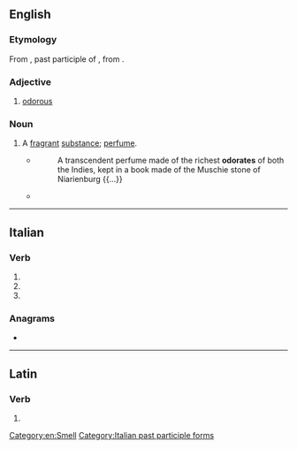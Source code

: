 ==English==

===Etymology===
From {{etyl|la|en}} {{lena}} {{m|la|odoratus}}, past participle of {{m|la|odorare||to perfume}}, from {{m|la|odor||odor}}.

===Adjective===
{{en-adj}}

# {{lb|en|obsolete}} [[odorous]]
#: {{rfquotek|en|Francis Bacon}}

===Noun===
{{en-noun}}

# {{lb|en|obsolete}} A [[fragrant]] [[substance]]; [[perfume]].
#* {{w|Sir Thomas Browne}}
#*: A transcendent perfume made of the richest '''odorates''' of both the Indies, kept in a book made of the Muschie stone of Niarienburg {{...}}
#* {{quote-book|en|year=1821|author=Richard Franck|title=Northern Memoirs, Calculated for the Meridian of Scotland|passage=And must this be our exercise to trample the beautiful banks and the florid meadows of famous Trent, to rifle her fords for diversion, and sweeten our senses with fragrant '''odorates''' that perfume the air?}}

[[Category:en:Smell]]

----

==Italian==

===Verb===
{{head|it|verb form}}

# {{inflection of|it|odorare||2|p|pres|indc}}
# {{inflection of|it|odorare||2|p|impr}}
# {{feminine plural of|it|odorato}}

===Anagrams===
* {{l|it|Teodora}}

[[Category:Italian past participle forms]]

----

==Latin==

===Verb===
{{la-verb-form|odōrāte}}

# {{inflection of|la|odōrō||2|p|pres|actv|impr}}